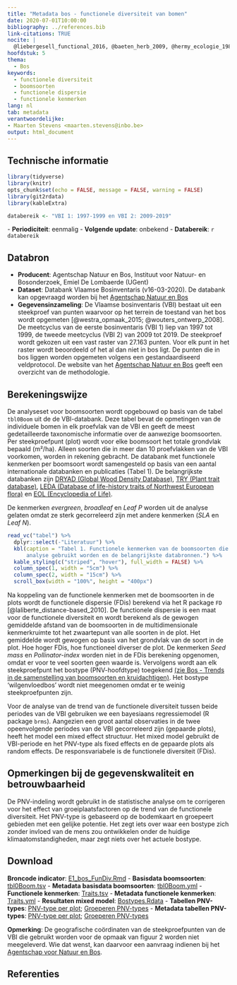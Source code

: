 ```yaml
---
title: "Metadata bos - functionele diversiteit van bomen"
date: 2020-07-01T10:00:00
bibliography: ../references.bib
link-citations: TRUE
nocite: |
  @liebergesell_functional_2016, @baeten_herb_2009, @hermy_ecologie_1985, @leuschner_ecology_2018, @niinemets_tolerance_2006, @norro_plant_2011, @petit_fichier_2017 and @yang_ranking_2015
hoofdstuk: 5
thema:
  - Bos
keywords:
  - functionele diversiteit
  - boomsoorten
  - functionele dispersie
  - functionele kenmerken
lang: nl
tab: metadata
verantwoordelijke:
- Maarten Stevens <maarten.stevens@inbo.be>
output: html_document
---
```

## Technische informatie

```r
library(tidyverse)
library(knitr)
opts_chunk$set(echo = FALSE, message = FALSE, warning = FALSE)
library(git2rdata)
library(kableExtra)
```

```r
databereik <- "VBI 1: 1997-1999 en VBI 2: 2009-2019"
```
\- **Periodiciteit**: eenmalig
\- **Volgende update**: onbekend
\- **Databereik**: `r databereik`

## Databron

- **Producent**: Agentschap Natuur en Bos, Instituut voor Natuur- en Bosonderzoek, Emiel De Lombaerde (UGent)
- **Dataset**: Databank Vlaamse Bosinventaris (v16-03-2020). De databank kan opgevraagd worden bij het [Agentschap Natuur en Bos](https://www.natuurenbos.be/beleid-wetgeving/natuurbeheer/bosinventaris/contact)
- **Gegevensinzameling**: De Vlaamse bosinventaris (VBI) bestaat uit een steekproef van punten waarvoor op het terrein de toestand van het bos wordt opgemeten [@westra_opmaak_2015; @wouters_ontwerp_2008].
De meetcyclus van de eerste bosinventaris (VBI 1) liep van 1997 tot 1999, de tweede meetcyclus (VBI 2) van 2009 tot 2019.
De steekproef wordt gekozen uit een vast raster van 27.163 punten. 
Voor elk punt in het raster wordt beoordeeld of het al dan niet in bos ligt.
De punten die in bos liggen worden opgemeten volgens een gestandaardiseerd veldprotocol.
De website van het [Agentschap Natuur en Bos](https://www.natuurenbos.be/beleid-wetgeving/natuurbeheer/bosinventaris/hoe-gebeuren-de-metingen) geeft een overzicht van de methodologie.

## Berekeningswijze

De analyseset voor boomsoorten wordt opgebouwd op basis van de tabel `tbl0Boom` uit de de VBI-databank.
Deze tabel bevat de opmetingen van de individuele bomen in elk proefvlak van de VBI en geeft de meest gedetailleerde taxonomische informatie over de aanwezige boomsoorten.
Per steekproefpunt (plot) wordt voor elke boomsoort het totale grondvlak bepaald (m²/ha).
Alleen soorten die in meer dan 10 proefvlakken van de VBI voorkomen, worden in rekening gebracht.
De databank met functionele kenmerken per boomsoort wordt samengesteld op basis van een aantal internationale databanken en publicaties (Tabel 1).
De belangrijkste databanken zijn [DRYAD (Global Wood Density Database)](https://datadryad.org/stash/dataset/doi:10.5061/dryad.234), [TRY (Plant trait database)](https://www.try-db.org/TryWeb/Home.php), [LEDA (Database of life-history traits of Northwest European flora)](https://uol.de/en/landeco/research/leda/) en [EOL (Encyclopedia of Life)](https://eol.org/).

De kenmerken *evergreen*, *broadleaf* en *Leaf P* worden uit de analyse gelaten omdat ze sterk gecorreleerd zijn met andere kenmerken (*SLA* en *Leaf N*).

```r
read_vc("tabel") %>%
  dplyr::select(-"Literatuur") %>%
  kbl(caption = "Tabel 1. Functionele kenmerken van de boomsoorten die in de
      analyse gebruikt worden en de belangrijkste databronnen.") %>%
  kable_styling(c("striped", "hover"), full_width = FALSE) %>%
  column_spec(1, width = "5cm") %>%
  column_spec(2, width = "15cm") %>%
  scroll_box(width = "100%", height = "400px")
```

Na koppeling van de functionele kenmerken met de boomsoorten in de plots wordt de functionele dispersie (FDis) berekend via het R package `FD` [@laliberte_distance-based_2010].
De functionele dispersie is een maat voor de functionele diversiteit en wordt berekend als de gewogen gemiddelde afstand van de boomsoorten in de multidimensionale kenmerkruimte tot het zwaartepunt van alle soorten in de plot.
Het gemiddelde wordt gewogen op basis van het grondvlak van de soort in de plot.
Hoe hoger FDis, hoe functioneel diverser de plot.
De kenmerken *Seed mass* en *Pollinator-index* worden niet in de FDis berekening opgenomen, omdat er voor te veel soorten geen waarde is.
Vervolgens wordt aan elk steekproefpunt het bostype (PNV-hoofdtype) toegekend [(zie Bos - Trends in de samenstelling van boomsoorten en kruidachtigen)](https://www.vlaanderen.be/inbo/backgroundindicatoren/bos-samenstelling-van-boomsoorten-en-kruidachtigen).
Het bostype 'wilgenvloedbos' wordt niet meegenomen omdat er te weinig steekproefpunten zijn.

Voor de analyse van de trend van de functionele diversiteit tussen beide periodes van de VBI gebruiken we een bayesiaans regressiemodel (R package `brms`).
Aangezien een groot aantal observaties in de twee opeenvolgende periodes van de VBI gecorreleerd zijn (gepaarde plots), heeft het model een mixed effect structuur.
Het mixed model gebruikt de VBI-periode en het PNV-type als fixed effects en de gepaarde plots als random effects.
De responsvariabele is de functionele diversiteit (FDis).

## Opmerkingen bij de gegevenskwaliteit en betrouwbaarheid

De PNV-indeling wordt gebruikt in de statistische analyse om te corrigeren voor het effect van groeiplaatsfactoren op de trend van de functionele diversiteit.
Het PNV-type is gebaseerd op de bodemkaart en groepeert gebieden met een gelijke potentie.
Het zegt iets over waar een bostype zich zonder invloed van de mens zou ontwikkelen onder de huidige klimaatomstandigheden, maar zegt niets over het actuele bostype.

## Download

**Broncode indicator**: [E1_bos_FunDiv.Rmd](../e1_bos_fundiv/e1_bos_fundiv.Rmd)
- **Basisdata boomsoorten**: [tbl0Boom.tsv](../e1_bos_fundiv/tbl0boom.tsv)
- **Metadata basisdata boomsoorten**: [tbl0Boom.yml](../e1_bos_fundiv/tbl0boom.yml)
- **Functionele kenmerken**: [Traits.tsv](../e1_bos_fundiv/traits.tsv)
- **Metadata functionele kenmerken**: [Traits.yml](../e1_bos_fundiv/traits.yml)
- **Resultaten mixed model**: [Bostypes.Rdata](../e1_bos_fundiv/bostypesresult.rdata)
- **Tabellen PNV-types**: [PNV-type per plot](../e1_bos_fundiv/pnv.tsv); [Groeperen PNV-types](../e1_bos_fundiv/bostypes.tsv)
- **Metadata tabellen PNV-types**: [PNV-type per plot](../e1_bos_fundiv/pnv.yml); [Groeperen PNV-types](../e1_bos_fundiv/bostypes.yml)

**Opmerking**: De geografische coördinaten van de steekproefpunten van de VBI die gebruikt worden voor de opmaak van figuur 2 worden niet meegeleverd.
Wie dat wenst, kan daarvoor een aanvraag indienen bij het [Agentschap voor Natuur en Bos](https://www.natuurenbos.be/beleid-wetgeving/natuurbeheer/bosinventaris/contact).

## Referenties

